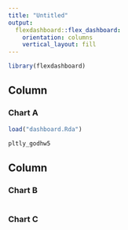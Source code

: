 ```yaml
---
title: "Untitled"
output: 
  flexdashboard::flex_dashboard:
    orientation: columns
    vertical_layout: fill
---
```


```r
library(flexdashboard)
```

Column {data-width=650}
-----------------------------------------------------------------------

### Chart A

```r

load("dashboard.Rda")

pltly_godhw5

```

Column {data-width=350}
-----------------------------------------------------------------------

### Chart B

```r

```

### Chart C

```r

```


